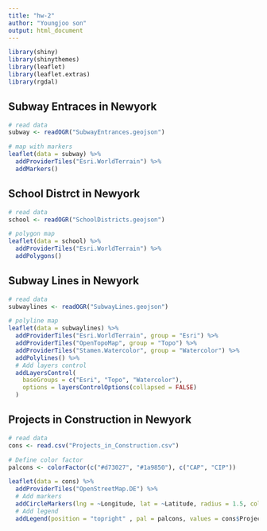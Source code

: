 ```yaml
---
title: "hw-2"
author: "Youngjoo son"
output: html_document
---
```


```r
library(shiny)
library(shinythemes)
library(leaflet)
library(leaflet.extras)
library(rgdal)
```
## Subway Entraces in Newyork

```r
# read data
subway <- readOGR("SubwayEntrances.geojson")

# map with markers
leaflet(data = subway) %>%
  addProviderTiles("Esri.WorldTerrain") %>%
  addMarkers()
```

## School Distrct in Newyork

```r
# read data
school <- readOGR("SchoolDistricts.geojson")

# polygon map
leaflet(data = school) %>%
  addProviderTiles("Esri.WorldTerrain") %>%
  addPolygons()
```

## Subway Lines in Newyork

```r
# read data
subwaylines <- readOGR("SubwayLines.geojson")

# polyline map
leaflet(data = subwaylines) %>%
  addProviderTiles("Esri.WorldTerrain", group = "Esri") %>%
  addProviderTiles("OpenTopoMap", group = "Topo") %>%
  addProviderTiles("Stamen.Watercolor", group = "Watercolor") %>%
  addPolylines() %>%
  # Add layers control
  addLayersControl(
    baseGroups = c("Esri", "Topo", "Watercolor"),
    options = layersControlOptions(collapsed = FALSE)
  )
```

## Projects in Construction in Newyork

```r
# read data
cons <- read.csv("Projects_in_Construction.csv")

# Define color factor
palcons <- colorFactor(c("#d73027", "#1a9850"), c("CAP", "CIP"))

leaflet(data = cons) %>%
  addProviderTiles("OpenStreetMap.DE") %>%
  # Add markers
  addCircleMarkers(lng = ~Longitude, lat = ~Latitude, radius = 1.5, color = ~palcons(Project.type), clusterOptions = markerClusterOptions()) %>%
  # Add legend
  addLegend(position = "topright" , pal = palcons, values = cons$Project.type, title = "Project type")
```

